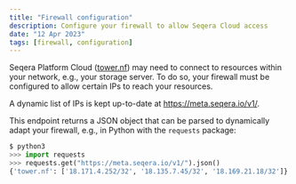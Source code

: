 ```yaml
---
title: "Firewall configuration"
description: Configure your firewall to allow Seqera Cloud access
date: "12 Apr 2023"
tags: [firewall, configuration]
---
```


Seqera Platform Cloud ([tower.nf](https://tower.nf)) may need to connect to resources within your network, e.g., your storage server.
To do so, your firewall must be configured to allow certain IPs to reach your resources.

A dynamic list of IPs is kept up-to-date at https://meta.seqera.io/v1/.

This endpoint returns a JSON object that can be parsed to dynamically adapt your firewall, e.g., in Python with the `requests` package:

```python
$ python3
>>> import requests
>>> requests.get("https://meta.seqera.io/v1/").json()
{'tower.nf': ['18.171.4.252/32', '18.135.7.45/32', '18.169.21.18/32']}
```

